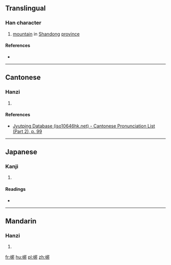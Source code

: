 ==Translingual==

===Han character===
{{Han char|rn=46|rad=山|as=07|sn=10|four=|canj=山一竹中 (UMHL)|ids=⿰[[山]][[邪]]}}

# [[mountain]] in [[Shandong]] [[province]]

====References====
* {{Han ref|kx=0311.160|dkj=08078|hdz=10770.060|uh=5CEB|ud=23787}}

----

==Cantonese==

===Hanzi===
{{yue-hanzi|jyut=[[je4]]|y=ye4}}

# {{defn|lang=yue|sort=山07}}

====References====
* [http://www.iso10646hk.net/jp/document/download.jsp Jyutping Database (iso10646hk.net) - Cantonese Pronunciation List (Part 2), p. 99]

----

==Japanese==

===Kanji===
{{ja-kanji|grade=|rs=山07}}

# {{defn|lang=ja|sort=山07}}

====Readings====
* {{ja-readings|on=[[や]] (ya), [[しゃ]] (sha), [[じゃ]] (ja)|kun=}}

----

==Mandarin==

===Hanzi===
{{cmn-hanzi|pin=[[xié]] ([[xie2]]), [[yé]] ([[ye2]])|wg=hsieh<sup>2</sup>, yeh<sup>2</sup>}}

# {{defn|lang=cmn|sort=山07}}

[[fr:峫]]
[[hu:峫]]
[[pl:峫]]
[[zh:峫]]
